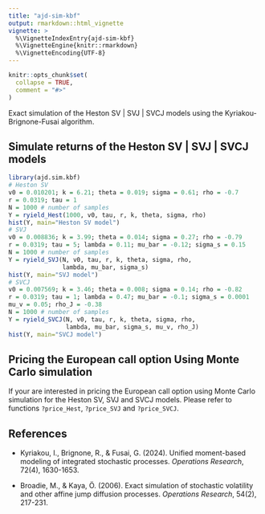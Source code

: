 ```yaml
---
title: "ajd-sim-kbf"
output: rmarkdown::html_vignette
vignette: >
  %\VignetteIndexEntry{ajd-sim-kbf}
  %\VignetteEngine{knitr::rmarkdown}
  %\VignetteEncoding{UTF-8}
---
```


```r
knitr::opts_chunk$set(
  collapse = TRUE,
  comment = "#>"
)
```

Exact simulation of the Heston SV | SVJ | SVCJ models using the 
Kyriakou-Brignone-Fusai algorithm.

## Simulate returns of the Heston SV | SVJ | SVCJ models

```r
library(ajd.sim.kbf)
# Heston SV
v0 = 0.010201; k = 6.21; theta = 0.019; sigma = 0.61; rho = -0.7
r = 0.0319; tau = 1
N = 1000 # number of samples
Y = ryield_Hest(1000, v0, tau, r, k, theta, sigma, rho)
hist(Y, main="Heston SV model")
# SVJ
v0 = 0.008836; k = 3.99; theta = 0.014; sigma = 0.27; rho = -0.79
r = 0.0319; tau = 5; lambda = 0.11; mu_bar = -0.12; sigma_s = 0.15
N = 1000 # number of samples
Y = ryield_SVJ(N, v0, tau, r, k, theta, sigma, rho, 
               lambda, mu_bar, sigma_s)
hist(Y, main="SVJ model")
# SVCJ
v0 = 0.007569; k = 3.46; theta = 0.008; sigma = 0.14; rho = -0.82
r = 0.0319; tau = 1; lambda = 0.47; mu_bar = -0.1; sigma_s = 0.0001
mu_v = 0.05; rho_J = -0.38
N = 1000 # number of samples
Y = ryield_SVCJ(N, v0, tau, r, k, theta, sigma, rho, 
                lambda, mu_bar, sigma_s, mu_v, rho_J)
hist(Y, main="SVCJ model")
```

## Pricing the European call option Using Monte Carlo simulation

If your are interested in pricing the European call option using Monte Carlo
simulation for the Heston SV, SVJ and SVCJ models. Please refer to functions
`?price_Hest`, `?price_SVJ` and `?price_SVCJ`.

## References

- Kyriakou, I., Brignone, R., & Fusai, G. (2024). Unified moment-based modeling
of integrated stochastic processes. *Operations Research*, 72(4), 1630-1653.

- Broadie, M., & Kaya, Ö. (2006). Exact simulation of stochastic volatility and
other affine jump diffusion processes. *Operations Research*, 54(2), 217-231.
